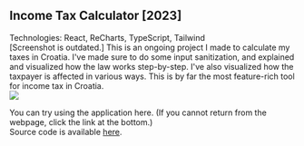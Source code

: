 
## Income Tax Calculator [2023]
Technologies: React, ReCharts, TypeScript, Tailwind
<br/>
[Screenshot is outdated.] This is an ongoing project I made to calculate my taxes in Croatia. I've made sure to do some input sanitization, and explained and visualized how the law works step-by-step. I've also visualized how the taxpayer is affected in various ways. This is by far the most feature-rich tool for income tax in Croatia.
<br/>
<img src="https://i.imgur.com/peIAE6x.png" />
<br/>
<Link to="/porez-na-dohodak" className="">You can try using the application here</Link>. (If you cannot return from the webpage, click the link at the bottom.)
<br/>
Source code is available <a href="https://github.com/MarinoLinic/linic.net/blob/master/src/pages/SalaryCalculator.tsx">here</a>.